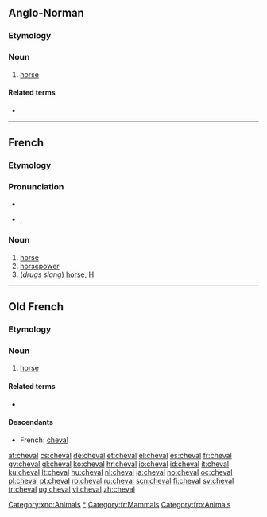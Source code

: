 ==Anglo-Norman==

===Etymology===
{{etyl|VL.|xno}} {{term|caballus|lang=la}}

===Noun===
{{xno-noun-m|chevaus|chevaus|cheval}}

# [[horse]]

====Related terms====
* {{l|xno|chevalier}}

[[Category:xno:Animals]]

----

==French==

===Etymology===
{{etyl|VL.|fr}} {{term|caballus|lang=la}}

===Pronunciation===
* {{audio|Fr-un cheval-fr.ogg|audio}}
* {{IPA|/ʃǝval/|lang=fr}}, {{SAMPA|/S@.val/}}

===Noun===
{{fr-noun|m|plural=chevaux}}

# [[horse]]
# [[horsepower]]
# (''drugs slang'') [[horse]], [[H]]

[[Category:fr:Horses|*]]
[[Category:fr:Mammals]]

----

==Old French==

===Etymology===
{{etyl|VL.|fro}} {{term|caballus|lang=la}}

===Noun===
{{fro-noun|m|chevaus|chevaus|cheval}}

# [[horse]]

====Related terms====
* {{l|fro|chevalier}}

====Descendants====
* French: [[cheval#French|cheval]]

[[Category:fro:Animals]]

[[af:cheval]]
[[cs:cheval]]
[[de:cheval]]
[[et:cheval]]
[[el:cheval]]
[[es:cheval]]
[[fr:cheval]]
[[gv:cheval]]
[[gl:cheval]]
[[ko:cheval]]
[[hr:cheval]]
[[io:cheval]]
[[id:cheval]]
[[it:cheval]]
[[ku:cheval]]
[[lt:cheval]]
[[hu:cheval]]
[[nl:cheval]]
[[ja:cheval]]
[[no:cheval]]
[[oc:cheval]]
[[pl:cheval]]
[[pt:cheval]]
[[ro:cheval]]
[[ru:cheval]]
[[scn:cheval]]
[[fi:cheval]]
[[sv:cheval]]
[[tr:cheval]]
[[ug:cheval]]
[[vi:cheval]]
[[zh:cheval]]